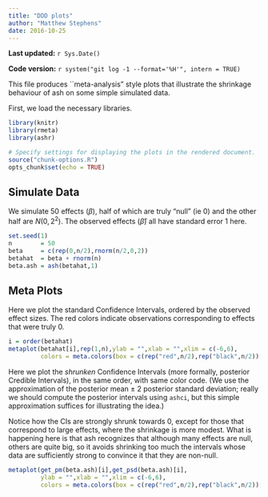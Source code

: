 ```yaml
---
title: "DDD plots"
author: "Matthew Stephens"
date: 2016-10-25
---
```


**Last updated:** `r Sys.Date()`

**Code version:** `r system("git log -1 --format='%H'", intern = TRUE)`

This file produces ``meta-analysis" style plots that illustrate the shrinkage behaviour of ash on some simple simulated data.

First, we load the necessary libraries.

```r
library(knitr)
library(rmeta)
library(ashr)
```

```r
# Specify settings for displaying the plots in the rendered document.
source("chunk-options.R")
opts_chunk$set(echo = TRUE)
```

## Simulate Data

We simulate 50 effects ($\beta$), half of which are truly "null" (ie 0) and 
the other half are $N(0,2^2)$. The observed effects ($\hat\beta$) all have 
standard error 1 here.

```r
set.seed(1)
n        = 50
beta     = c(rep(0,n/2),rnorm(n/2,0,2))
betahat  = beta + rnorm(n)
beta.ash = ash(betahat,1)
```

## Meta Plots

Here we plot the standard Confidence Intervals, ordered by the observed effect 
sizes. The red colors indicate observations corresponding to effects that were 
truly 0.

```r
i = order(betahat)
metaplot(betahat[i],rep(1,n),ylab = "",xlab = "",xlim = c(-6,6),
         colors = meta.colors(box = c(rep("red",n/2),rep("black",n/2))[i]))
```

Here we plot the *shrunken* Confidence Intervals (more formally, posterior 
Credible Intervals), in the same order, with same color code. (We use the
approximation of the posterior mean $\pm$ 2 posterior standard deviation; 
really we should compute the posterior intervals using `ashci`, but this 
simple approximation suffices for illustrating the idea.)

Notice how the CIs are strongly shrunk towards 0, except for those that 
correspond to large effects, where the shrinkage is more modest. What is 
happening here is that ash recognizes that although many effects are null, 
others are quite big, so it avoids shrinking too much the intervals whose 
data are sufficiently strong to convince it that they are non-null.

```r
metaplot(get_pm(beta.ash)[i],get_psd(beta.ash)[i],
         ylab = "",xlab = "",xlim = c(-6,6),
         colors = meta.colors(box = c(rep("red",n/2),rep("black",n/2))[i]))
```
